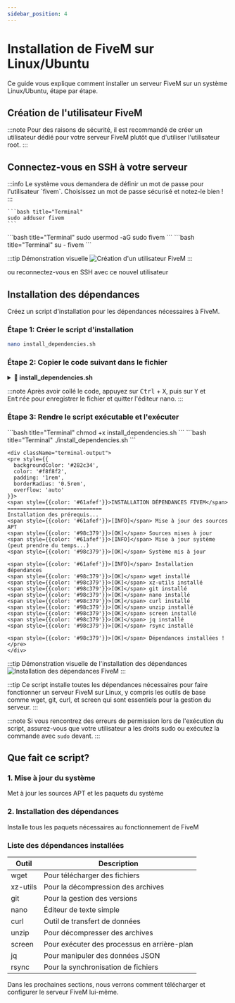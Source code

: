 ```yaml
---
sidebar_position: 4
---
```


# Installation de FiveM sur Linux/Ubuntu

Ce guide vous explique comment installer un serveur FiveM sur un système Linux/Ubuntu, étape par étape.

## Création de l'utilisateur FiveM

:::note
Pour des raisons de sécurité, il est recommandé de créer un utilisateur dédié pour votre serveur FiveM plutôt que d'utiliser l'utilisateur root.
:::

## Connectez-vous en SSH à votre serveur


<Tabs groupId="commands">
  <TabItem value="create-user" label="Créer l'utilisateur" default>
    :::info
    Le système vous demandera de définir un mot de passe pour l'utilisateur `fivem`. 
    Choisissez un mot de passe sécurisé et notez-le bien !
    :::
    
    ```bash title="Terminal"
    sudo adduser fivem
    ```
  </TabItem>
  <TabItem value="add-sudo" label="Ajouter aux sudoers">
    ```bash title="Terminal"
    sudo usermod -aG sudo fivem
    ```
  </TabItem>
  <TabItem value="login" label="Se connecter">
    ```bash title="Terminal"
    su - fivem
    ```
  </TabItem>
</Tabs>

:::tip Démonstration visuelle
![Création d'un utilisateur FiveM](/img/tutorial-fivem/create-fivem-user.gif)
:::

ou reconnectez-vous en SSH avec ce nouvel utilisateur

## Installation des dépendances

Créez un script d'installation pour les dépendances nécessaires à FiveM.

### Étape 1: Créer le script d'installation

```bash title="Terminal"
nano install_dependencies.sh
```

### Étape 2: Copier le code suivant dans le fichier

<details>
<summary><strong>📄 install_dependencies.sh</strong></summary>

```bash showLineNumbers
#!/bin/bash
set -e

# Couleurs pour les messages
RED='\033[0;31m'
GREEN='\033[0;32m'
YELLOW='\033[1;33m'
BLUE='\033[0;34m'
NC='\033[0m'

# Fonctions pour les messages
log_info() { echo -e "${BLUE}[INFO]${NC} $1"; }
log_success() { echo -e "${GREEN}[OK]${NC} $1"; }
log_warning() { echo -e "${YELLOW}[WARNING]${NC} $1"; }
log_error() { echo -e "${RED}[ERROR]${NC} $1"; }

echo "INSTALLATION DÉPENDANCES FIVEM"
echo "=============================="

echo "Installation des prérequis..."

# Mise à jour du système
log_info "Mise à jour des sources APT"
if ! sudo apt update; then
    log_error "Échec mise à jour sources"
    exit 1
fi
log_success "Sources mises à jour"

log_info "Mise à jour système (peut prendre du temps...)"
if ! sudo apt upgrade -y; then
    log_warning "Problème mise à jour système (continuons)"
else
    log_success "Système mis à jour"
fi

echo ""

# Installation dépendances
log_info "Installation dépendances"
dependencies=("wget" "xz-utils" "git" "nano" "curl" "unzip" "screen" "jq" "rsync")
for dep in "${dependencies[@]}"; do
    if ! command -v "$dep" &> /dev/null; then
        log_info "Installation $dep"
        if ! sudo apt install -y "$dep"; then
            log_error "Échec installation $dep"
            exit 1
        fi
    else
        log_success "$dep installé"
    fi
done
echo ""

log_success "Dépendances installées !"
```
</details>

:::note
Après avoir collé le code, appuyez sur <kbd>Ctrl</kbd> + <kbd>X</kbd>, puis sur <kbd>Y</kbd> et <kbd>Entrée</kbd> pour enregistrer le fichier et quitter l'éditeur nano.
:::

### Étape 3: Rendre le script exécutable et l'exécuter

<Tabs>
  <TabItem value="chmod" label="Rendre exécutable" default>
    ```bash title="Terminal"
    chmod +x install_dependencies.sh
    ```
  </TabItem>
  <TabItem value="run" label="Exécuter le script">
    ```bash title="Terminal"
    ./install_dependencies.sh
    ```
    
    <div className="terminal-output">
    <pre style={{
      backgroundColor: '#282c34',
      color: '#f8f8f2',
      padding: '1rem',
      borderRadius: '0.5rem',
      overflow: 'auto'
    }}>
    <span style={{color: '#61afef'}}>INSTALLATION DÉPENDANCES FIVEM</span>
    ==============================
    Installation des prérequis...
    <span style={{color: '#61afef'}}>[INFO]</span> Mise à jour des sources APT
    <span style={{color: '#98c379'}}>[OK]</span> Sources mises à jour
    <span style={{color: '#61afef'}}>[INFO]</span> Mise à jour système (peut prendre du temps...)
    <span style={{color: '#98c379'}}>[OK]</span> Système mis à jour
    
    <span style={{color: '#61afef'}}>[INFO]</span> Installation dépendances
    <span style={{color: '#98c379'}}>[OK]</span> wget installé
    <span style={{color: '#98c379'}}>[OK]</span> xz-utils installé
    <span style={{color: '#98c379'}}>[OK]</span> git installé
    <span style={{color: '#98c379'}}>[OK]</span> nano installé
    <span style={{color: '#98c379'}}>[OK]</span> curl installé
    <span style={{color: '#98c379'}}>[OK]</span> unzip installé
    <span style={{color: '#98c379'}}>[OK]</span> screen installé
    <span style={{color: '#98c379'}}>[OK]</span> jq installé
    <span style={{color: '#98c379'}}>[OK]</span> rsync installé
    
    <span style={{color: '#98c379'}}>[OK]</span> Dépendances installées !
    </pre>
    </div>
  </TabItem>
</Tabs>

:::tip Démonstration visuelle de l'installation des dépendances
![Installation des dépendances FiveM](/img/tutorial-fivem/install-dependencies.gif)
:::

:::tip
Ce script installe toutes les dépendances nécessaires pour faire fonctionner un serveur FiveM sur Linux, y compris les outils de base comme wget, git, curl, et screen qui sont essentiels pour la gestion du serveur.
:::

:::note
Si vous rencontrez des erreurs de permission lors de l'exécution du script, assurez-vous que votre utilisateur a les droits sudo ou exécutez la commande avec `sudo` devant.
:::

## Que fait ce script?

<div className="grid-container" style={{
  display: 'grid',
  gridTemplateColumns: 'repeat(auto-fit, minmax(250px, 1fr))',
  gap: '1rem',
  marginBottom: '2rem'
}}>
  <div className="grid-item" style={{
    border: '1px solid var(--ifm-color-emphasis-300)',
    borderRadius: 'var(--ifm-global-radius)',
    padding: '1rem',
    backgroundColor: 'var(--ifm-color-emphasis-100)'
  }}>
    <h3>1. Mise à jour du système</h3>
    <p>Met à jour les sources APT et les paquets du système</p>
  </div>
  <div className="grid-item" style={{
    border: '1px solid var(--ifm-color-emphasis-300)',
    borderRadius: 'var(--ifm-global-radius)',
    padding: '1rem',
    backgroundColor: 'var(--ifm-color-emphasis-100)'
  }}>
    <h3>2. Installation des dépendances</h3>
    <p>Installe tous les paquets nécessaires au fonctionnement de FiveM</p>
  </div>
</div>

### Liste des dépendances installées

| Outil | Description |
|-------|-------------|
| wget | Pour télécharger des fichiers |
| xz-utils | Pour la décompression des archives |
| git | Pour la gestion des versions |
| nano | Éditeur de texte simple |
| curl | Outil de transfert de données |
| unzip | Pour décompresser des archives |
| screen | Pour exécuter des processus en arrière-plan |
| jq | Pour manipuler des données JSON |
| rsync | Pour la synchronisation de fichiers |

Dans les prochaines sections, nous verrons comment télécharger et configurer le serveur FiveM lui-même.